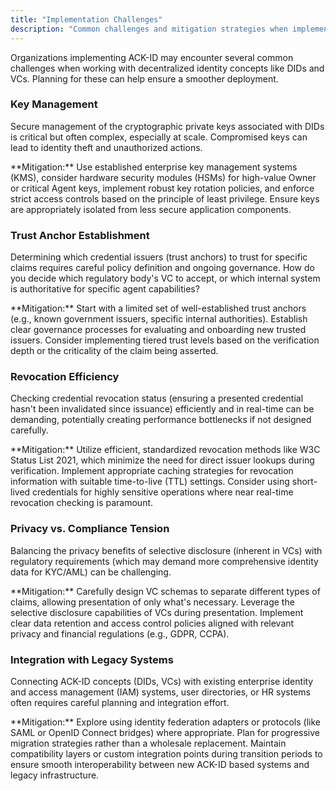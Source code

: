 ```yaml
---
title: "Implementation Challenges"
description: "Common challenges and mitigation strategies when implementing ACK-ID."
---
```


Organizations implementing ACK-ID may encounter several common challenges when working with decentralized identity concepts like DIDs and VCs. Planning for these can help ensure a smoother deployment.

### Key Management

Secure management of the cryptographic private keys associated with DIDs is critical but often complex, especially at scale. Compromised keys can lead to identity theft and unauthorized actions.

<Tip>
  **Mitigation:** Use established enterprise key management systems (KMS),
  consider hardware security modules (HSMs) for high-value Owner or critical
  Agent keys, implement robust key rotation policies, and enforce strict access
  controls based on the principle of least privilege. Ensure keys are
  appropriately isolated from less secure application components.
</Tip>

### Trust Anchor Establishment

Determining which credential issuers (trust anchors) to trust for specific claims requires careful policy definition and ongoing governance. How do you decide which regulatory body's VC to accept, or which internal system is authoritative for specific agent capabilities?

<Tip>
  **Mitigation:** Start with a limited set of well-established trust anchors
  (e.g., known government issuers, specific internal authorities). Establish
  clear governance processes for evaluating and onboarding new trusted issuers.
  Consider implementing tiered trust levels based on the verification depth or
  the criticality of the claim being asserted.
</Tip>

### Revocation Efficiency

Checking credential revocation status (ensuring a presented credential hasn't been invalidated since issuance) efficiently and in real-time can be demanding, potentially creating performance bottlenecks if not designed carefully.

<Tip>
  **Mitigation:** Utilize efficient, standardized revocation methods like W3C
  Status List 2021, which minimize the need for direct issuer lookups during
  verification. Implement appropriate caching strategies for revocation
  information with suitable time-to-live (TTL) settings. Consider using
  short-lived credentials for highly sensitive operations where near real-time
  revocation checking is paramount.
</Tip>

### Privacy vs. Compliance Tension

Balancing the privacy benefits of selective disclosure (inherent in VCs) with regulatory requirements (which may demand more comprehensive identity data for KYC/AML) can be challenging.

<Tip>
  **Mitigation:** Carefully design VC schemas to separate different types of
  claims, allowing presentation of only what's necessary. Leverage the selective
  disclosure capabilities of VCs during presentation. Implement clear data
  retention and access control policies aligned with relevant privacy and
  financial regulations (e.g., GDPR, CCPA).
</Tip>

### Integration with Legacy Systems

Connecting ACK-ID concepts (DIDs, VCs) with existing enterprise identity and access management (IAM) systems, user directories, or HR systems often requires careful planning and integration effort.

<Tip>
  **Mitigation:** Explore using identity federation adapters or protocols (like
  SAML or OpenID Connect bridges) where appropriate. Plan for progressive
  migration strategies rather than a wholesale replacement. Maintain
  compatibility layers or custom integration points during transition periods to
  ensure smooth interoperability between new ACK-ID based systems and legacy
  infrastructure.
</Tip>
